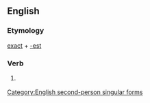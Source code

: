 ==English==

===Etymology===
[[exact]] + [[-est]]

===Verb===
{{infl|en|verb form}}

# {{archaic}} {{form of|Second-person singular simple present form|exact}}

[[Category:English second-person singular forms]]